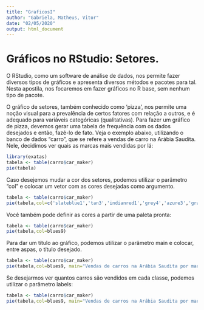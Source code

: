 ---
title: "GraficosI"
author: "Gabriela, Matheus, Vitor"
date: "02/05/2020"
output: html_document
---
# Gráficos no RStudio: Setores.

O RStudio, como um software de análise de dados, nos permite fazer diversos tipos de gráficos e apresenta diversos métodos e pacotes para tal. Nesta apostila, nos focaremos em fazer gráficos no R base, sem nenhum tipo de pacote. 


O gráfico de setores, também conhecido como 'pizza', nos permite uma noção visual para a prevalência de certos fatores com relação a outros, e é adequado para variáveis categóricas (qualitativas). Para fazer um gráfico de pizza, devemos gerar uma tabela de frequência com os dados desejados e então, fazê-lo de fato. Veja o exemplo abaixo, utilizando o banco de dados "carro", que se refere a vendas de carro na Arábia Saudita. Nele, decidimos ver quais as marcas mais vendidas por lá:
```{r}
library(exatas)
tabela <- table(carro$car_maker)
pie(tabela)

```

Caso desejemos mudar a cor dos setores, podemos utilizar o parâmetro "col" e colocar um vetor com as cores desejadas como argumento.
```{r}
tabela <- table(carro$car_maker)
pie(tabela,col=c('slateblue1','tan3','indianred1','grey4','azure3','gray73','lightsteelblue','lightskyblue','grey96','brown','palevioletred2'))

```

Você também pode definir as cores a partir de uma paleta pronta:
```{r}
tabela <- table(carro$car_maker)
pie(tabela,col=blues9)

```

Para dar um título ao gráfico, podemos utilizar o parâmetro main e colocar, entre aspas, o título desejado.
```{r}
tabela <- table(carro$car_maker)
pie(tabela,col=blues9, main="Vendas de carros na Arábia Saudita por marca")

```

Se desejarmos ver quantos carros são vendidos em cada classe, podemos utilizar o parâmetro labels:
```{r}
tabela <- table(carro$car_maker)
pie(tabela,col=blues9, main="Vendas de carros na Arábia Saudita por marca",labels=tabela)

```

